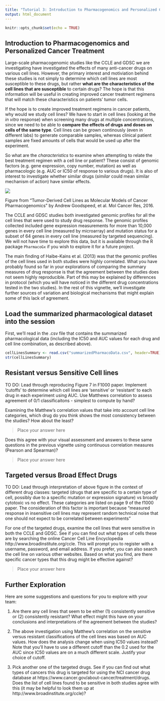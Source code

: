 ```yaml
---
title: "Tutorial 3: Introduction to Pharmacogenomics and Personalized Cancer Treatment"
output: html_document
---
```


```r
knitr::opts_chunk$set(echo = TRUE)
```

## Introduction to Pharmacogenomics and Personalized Cancer Treatment

Large-scale pharmacogenomic studies like the CCLE and GDSC we are investigating have investigated the effects of many anti-cancer drugs on various cell lines. However, the primary interest and motiviation behind these studies is not simply to determine which cell lines are most susceptible to these drugs, but rather **what are the characteristics of the cell lines that are susceptible** to certain drugs? The hope is that this information will be useful in creating improved cancer treatment regimens that will match these characteristics on patients' tumor cells. 

If the hope is to create improved treatment regimens in cancer patients, why would we study cell lines? We have to start in cell lines (looking at the *in vitro* response) when screening many drugs at multiple concentrations, since we need to be able to **compare the effects of drugs and doses on cells of the same type**. Cell lines can be grown continously (even in different labs) to generate comparable samples, whereas clinical patient samples are fixed amounts of cells that would be used up after the experiment.

So what are the *characteristics* to examine when attempting to relate the best treatment regimen with a cell line or patient? These consist of genomic factors (e.g. gene expression, copy number, mutation) as well as pharmacologic (e.g. AUC or IC50 of response to various drugs). It is also of interest to investigate whether similar drugs (*similar* could mean similar mechanism of action) have similar effects. 

![](Figures/pharmacogenomics_process.jpg)

Figure from "Tumor-Derived Cell Lines as Molecular Models of Cancer Pharmacogenomics" by
Andrew Goodspeed, et al. Mol Cancer Res, 2016.

The CCLE and GDSC studies both investigated genomic profiles for all the cell lines that were used to study drug response. The genomic profiles collected included gene expression measurements for more than 10,000 genes in every cell line (measured by microarray) and mutation status for a subset of 64 genes in every cell line (measured by targeted sequencing). We will not have time to explore this data, but it is available through the R package `PharmacoGx` if you wish to explore it for a future project. 

The main finding of Haibe-Kains et al. (2013) was that the genomic profiles of the cell lines used in both studies were highly correlated. What you have probably found so far in your explorations of comparing the summary measures of drug response is that the agreement between the studies does not seem highly reproducible. Part of this may be explained by differences in protocol (which you will have noticed in the different drug concentrations tested in the two studies). In the rest of this vignette, we'll investigate further sources of variation and biological mechanisms that might explain some of this lack of agreement.

## Load the summarized pharmacological dataset into the session
First, we'll read in the .csv file that contains the summarized pharmacological data (including the IC50 and AUC values for each drug and cell line combination, as described above). 

```r
cellLinesSummary <- read.csv("summarizedPharmacoData.csv", header=TRUE)
str(cellLinesSummary)
```

## Resistant versus Sensitive Cell lines

TO DO: Lead through reproducing Figure 7 in F1000 paper. Implement 'cutoffs' to determine which cell lines are 'sensitive' or 'resistant' to each
drug in each experiment using AUC. Use Matthews correlation to assess agreement of 0/1 classificaitons - simplest to compute by hand?

Examining the Matthew's correlation values that take into account cell line categories, which drug do you think shows the most consistency between the studies? How about the least? 

> Place your answer here

Does this agree with your visual assessment and answers to these same questions in the previous vignette using continuous correlation measures (Pearson and Spearman)?

> Place your answer here

## Targeted versus Broad Effect Drugs

TO DO: Lead through interpretation of above figure in the context of different drug classes: targeted (drugs that are specific to a certain type of cell, possibly due to a specific mutation or expression signature) vs broadly cytotoxic vs no effect.  These categories are listed on page 9 of the f1000 paper. The consideration of this factor is important because "measured response in insensitive cell lines may represent random technical noise that one should not expect to be correlated between experiments"

For one of the targeted drugs, examine the cell lines that were sensitive in both the CCLE and GDSC. See if you can find out what types of cells these are by searching the online Cancer Cell Line Encyclopedia http://www.broadinstitute.org/ccle. This will prompt you to register with a username, password, and email address. If you prefer, you can also search the cell line on various other websites. Based on what you find, are there specific cancer types that this drug might be effective against?

> Place your answer here

## Further Exploration

Here are some suggestions and questions for you to explore with your team:

1. Are there any cell lines that seem to be either (1) consistently sensitive or (2) consistently resistant? What effect might this have on your conclusions and interpretations of the agreement between the studies?

2. The above investigation using Matthew's correlation on the sensitive versus resistant classifications of the cell lines was based on AUC values. How does the analysis change when using IC50 values instead? Note that you'll have to use a different cutoff than the 0.2 used for the AUC since IC50 values are on a much different scale. Justify your choice of cutoff.

3. Pick another one of the targeted drugs. See if you can find out what types of cancers this drug is targeted for using the NCI cancer drug database at https://www.cancer.gov/about-cancer/treatment/drugs. Does the list of cell lines found to be sensitive in both studies agree with this (it may be helpful to look them up at http://www.broadinstitute.org/ccle)?

